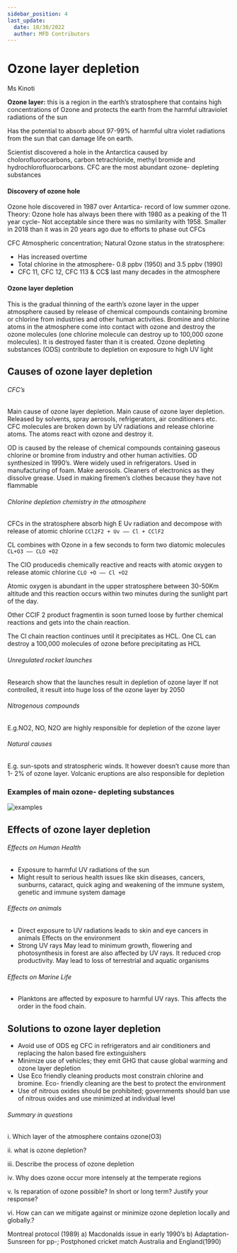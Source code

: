 ```yaml
---
sidebar_position: 4
last_update:
  date: 10/30/2022
  author: MFD Contributors
---
```


# Ozone layer depletion

Ms Kinoti

**Ozone layer:** this is a region in the earth’s stratosphere that contains high concentrations of
Ozone and protects the earth from the harmful ultraviolet radiations of the sun

Has the potential to absorb about 97-99% of harmful ultra violet radiations from the sun that can
damage life on earth.

Scientist discovered a hole in the Antarctica caused by cholorofluorocarbons,
carbon tetrachloride, methyl bromide and hydrochlorofluorocarbons. CFC are the most abundant
ozone- depleting substances

#### Discovery of ozone hole

Ozone hole discovered in 1987 over Antartica- record of low summer
ozone. Theory: Ozone hole has always been there with 1980 as a peaking of the 11 year
cycle- Not acceptable since there was no similarity with 1958. Smaller in 2018 than it was in 20 years
ago due to efforts to phase out CFCs

CFC Atmospheric concentration; Natural Ozone status in the stratosphere:

- Has increased overtime
- Total chlorine in the atmosphere- 0.8 ppbv (1950) and 3.5 ppbv (1990)
- CFC 11, CFC 12, CFC 113 & CC$ last many decades in the atmosphere

#### Ozone layer depletion

This is the gradual thinning of the earth’s ozone layer in the upper
atmosphere caused by release of chemical compounds containing bromine or chlorine from industries
and other human activities. Bromine and chlorine atoms in the atmosphere come into contact with
ozone and destroy the ozone molecules (one chlorine molecule can destroy up to 100,000 ozone
molecules). It is destroyed faster than it is created. Ozone depleting substances (ODS) contribute to
depletion on exposure to high UV light

## Causes of ozone layer depletion

###### CFC’s

Main cause of ozone layer depletion. Main cause of ozone layer depletion. Released
by solvents, spray aerosols, refrigerators, air conditioners etc. CFC molecules are broken
down by UV radiations and release chlorine atoms. The atoms react with ozone and destroy it.

OD is caused by the release of chemical compounds containing gaseous chlorine or bromine
from industry and other human activities. OD synthesized in 1990’s. Were widely used in refrigerators. Used in manufacturing of foam. Make aerosols. Cleaners of electronics as they dissolve grease. Used in making firemen’s
clothes because they have not flammable

###### Chlorine depletion chemistry in the atmosphere

CFCs in the stratosphere absorb high E Uv radiation and decompose with release of atomic
chlorine `CCl2F2 + Uv —— Cl + CClF2`

CL combines with Ozone in a few seconds to form two diatomic molecules `CL+O3 —— CLO +O2`

The ClO producedis chemically reactive and reacts with atomic oxygen to release
atomic chlorine `CLO +O —— Cl +O2`

Atomic oxygen is abundant in the upper stratosphere between 30-50Km altitude and this
reaction occurs within two minutes during the sunlight part of the day.

Other CCIF 2 product fragmentin is soon turned loose by further chemical reactions and
gets into the chain reaction.

The Cl chain reaction continues until it precipitates as HCL. One CL can destroy a 100,000
molecules of ozone before precipitating as HCL

###### Unregulated rocket launches

Research show that the launches result in depletion of ozone
layer If not controlled, it result into huge loss of the ozone layer by 2050

###### Nitrogenous compounds

E.g.NO2, NO, N2O are highly responsible for depletion of the ozone layer

###### Natural causes

E.g. sun-spots and stratospheric winds. It however doesn’t cause more than 1-
2% of ozone layer. Volcanic eruptions are also responsible for depletion

### Examples of main ozone- depleting substances

<div style={{ display: 'flex', justifyContent: 'center' }}>
  <img src="https://i.imgur.com/all3Qu6.png" alt="examples" />
</div>

## Effects of ozone layer depletion

###### Effects on Human Health

- Exposure to harmful UV radiations of the sun
- Might result to serious health issues like skin diseases, cancers, sunburns, cataract, quick
  aging and weakening of the immune system, genetic and immune system damage

###### Effects on animals

- Direct exposure to UV radiations leads to skin and eye cancers in animals
  Effects on the environment
- Strong UV rays May lead to minimum growth, flowering and photosynthesis in forest are also
  affected by UV rays. It reduced crop productivity. May lead to loss of terrestrial and aquatic
  organisms

###### Effects on Marine Life

- Planktons are affected by exposure to harmful UV rays. This affects the order in the food
  chain.

## Solutions to ozone layer depletion

- Avoid use of ODS eg CFC in refrigerators and air conditioners and replacing the halon based
  fire extinguishers
- Minimize use of vehicles; they emit GHG that cause global warming and ozone layer
  depletion
- Use Eco friendly cleaning products most constrain chlorine and bromine. Eco- friendly
  cleaning are the best to protect the environment
- Use of nitrous oxides should be prohibited; governments should ban use of nitrous oxides and
  use minimized at individual level

###### Summary in questions

i. Which layer of the atmosphere contains ozone(O3)

ii. what is ozone depletion?

iii. Describe the process of ozone depletion

iv. Why does ozone occur more intensely at the temperate regions

v. Is reparation of ozone possible? In short or long term? Justify your response?

vi. How can can we mitigate against or minimize ozone depletion locally and globally.?

Montreal protocol (1989)
a) Macdonalds issue in early 1990’s
b) Adaptation- Sunsreen for pp-; Postphoned cricket match Australia and England(1990)

